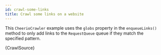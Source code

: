 ```yaml
---
id: crawl-some-links
title: Crawl some links on a website
---
```



This <ApiLink to="cheerio-crawler/class/CheerioCrawler">`CheerioCrawler`</ApiLink> example uses the <ApiLink to="core/interface/EnqueueLinksOptions#globs">`globs`</ApiLink> property in the <ApiLink to="cheerio-crawler/interface/CheerioCrawlingContext#enqueueLinks">`enqueueLinks()`</ApiLink> method to only add links to the <ApiLink to="core/class/RequestQueue">`RequestQueue`</ApiLink> queue if they match the specified pattern.

<CodeBlock className="language-js">
	{CrawlSource}
</CodeBlock>
